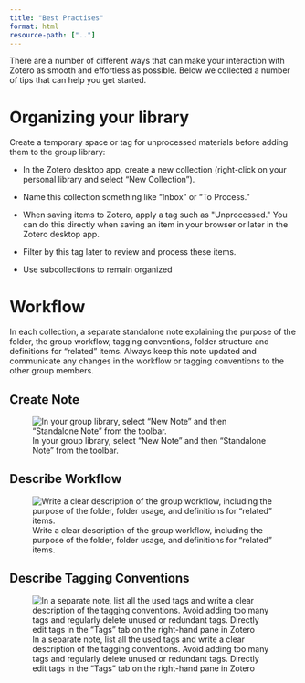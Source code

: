 ```yaml
---
title: "Best Practises"
format: html
resource-path: [".."]
---
```


There are a number of different ways that can make your interaction with Zotero as smooth and effortless as possible. Below we collected a number of tips that can help you get started. 

# Organizing your library

Create a temporary space or tag for unprocessed materials before
    adding them to the group library:

  -   In the Zotero desktop app, create a new collection (right-click
      on your personal library and select "New Collection").

  -   Name this collection something like "Inbox" or "To Process."

  -   When saving items to Zotero, apply a tag such as
      \"Unprocessed.\" You can do this directly when saving an item in
      your browser or later in the Zotero desktop app.

  -   Filter by this tag later to review and process these items.
  
  -   Use subcollections to remain organized


# Workflow

In each collection, a separate standalone note explaining the purpose of the folder, the group workflow, tagging conventions, folder structure and definitions for "related" items. Always keep this note updated and communicate any changes in the workflow or tagging conventions to the other group members. 

::: panel-tabset

## Create Note
![In your group library, select "New Note" and then "Standalone
      Note" from the toolbar.](/assets/groups-media/07-create-note)

## Describe Workflow
![Write a clear description of the group workflow, including the purpose of the folder,
      folder usage, and definitions for
      "related" items.](/assets/groups-media/08-describe-workflow)
      
## Describe Tagging Conventions
![In a separate note, list all the used tags and write a clear description of the tagging conventions. Avoid adding too many tags and regularly delete unused or redundant tags. Directly edit tags in the "Tags" tab on the right-hand pane in Zotero](/assets/groups-media/09-describe-tagging)

:::
